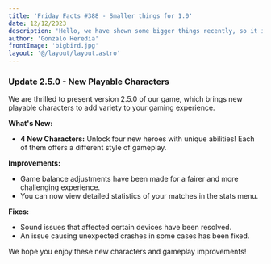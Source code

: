 ```yaml
---
title: 'Friday Facts #388 - Smaller things for 1.0'
date: 12/12/2023
description: 'Hello, we have shown some bigger things recently, so it is time to also show some smaller things, because the bigger things wouldnt shine that good without the smaller things working properly!'
author: 'Gonzalo Heredia'
frontImage: 'bigbird.jpg'
layout: '@/layout/layout.astro'
---
```


### **Update 2.5.0 - New Playable Characters**

We are thrilled to present version 2.5.0 of our game, which brings new playable characters to add variety to your gaming experience.

**What's New:**

- **4 New Characters:** Unlock four new heroes with unique abilities! Each of them offers a different style of gameplay.

**Improvements:**

- Game balance adjustments have been made for a fairer and more challenging experience.
- You can now view detailed statistics of your matches in the stats menu.

**Fixes:**

- Sound issues that affected certain devices have been resolved.
- An issue causing unexpected crashes in some cases has been fixed.

We hope you enjoy these new characters and gameplay improvements!

